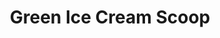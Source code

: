 ---
title: "Green Ice Cream Scoop"
subtitle: ""
creator: ""
categories: ["kitchen"]
featuredImage: "../src/assets/images/item/kitchen/DSC02544.png"
views: ["../src/assets/images/item/kitchen/DSC02544.png","../src/assets/images/item/kitchen/DSC02545.png","../src/assets/images/item/kitchen/DSC02546.png","../src/assets/images/item/kitchen/DSC02547.png","../src/assets/images/item/kitchen/DSC02548.png","../src/assets/images/item/kitchen/DSC02561.png"]
nextItem: []
---